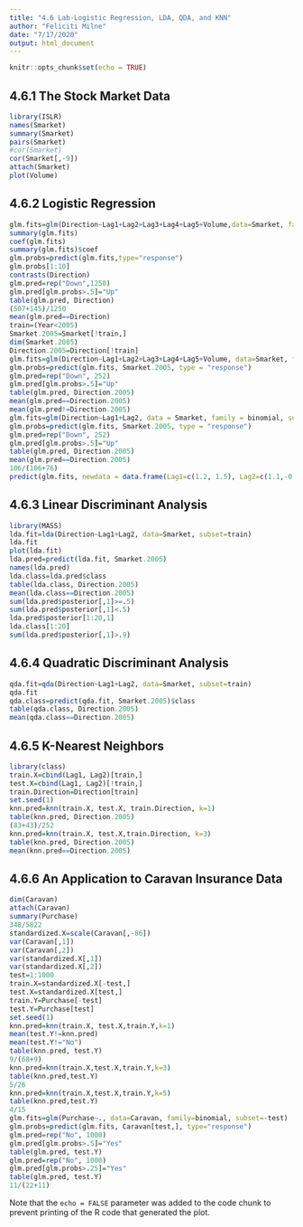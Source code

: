 ```yaml
---
title: "4.6 Lab-Logistic Regression, LDA, QDA, and KNN"
author: "Feliciti Milne"
date: "7/17/2020"
output: html_document
---
```


```r
knitr::opts_chunk$set(echo = TRUE)
```

## 4.6.1 The Stock Market Data
```r
library(ISLR)
names(Smarket)
summary(Smarket)
pairs(Smarket)
#cor(Smarket)
cor(Smarket[,-9])
attach(Smarket)
plot(Volume)
```

## 4.6.2 Logistic Regression
```r
glm.fits=glm(Direction~Lag1+Lag2+Lag3+Lag4+Lag5+Volume,data=Smarket, family=binomial)
summary(glm.fits)
coef(glm.fits)
summary(glm.fits)$coef
glm.probs=predict(glm.fits,type="response")
glm.probs[1:10]
contrasts(Direction)
glm.pred=rep("Down",1250)
glm.pred[glm.probs>.5]="Up"
table(glm.pred, Direction)
(507+145)/1250
mean(glm.pred==Direction)
train=(Year<2005)
Smarket.2005=Smarket[!train,]
dim(Smarket.2005)
Direction.2005=Direction[!train]
glm.fits=glm(Direction~Lag1+Lag2+Lag3+Lag4+Lag5+Volume, data=Smarket, family = binomial, subset = train)
glm.probs=predict(glm.fits, Smarket.2005, type = "response")
glm.pred=rep("Down", 252)
glm.pred[glm.probs>.5]="Up"
table(glm.pred, Direction.2005)
mean(glm.pred==Direction.2005)
mean(glm.pred!=Direction.2005)
glm.fits=glm(Direction~Lag1+Lag2, data = Smarket, family = binomial, subset = train)
glm.probs=predict(glm.fits, Smarket.2005, type = "response")
glm.pred=rep("Down", 252)
glm.pred[glm.probs>.5]="Up"
table(glm.pred, Direction.2005)
mean(glm.pred==Direction.2005)
106/(106+76)
predict(glm.fits, newdata = data.frame(Lag1=c(1.2, 1.5), Lag2=c(1.1,-0.8)), type = "response")
```

## 4.6.3 Linear Discriminant Analysis
```r
library(MASS)
lda.fit=lda(Direction~Lag1+Lag2, data=Smarket, subset=train)
lda.fit
plot(lda.fit)
lda.pred=predict(lda.fit, Smarket.2005)
names(lda.pred)
lda.class=lda.pred$class
table(lda.class, Direction.2005)
mean(lda.class==Direction.2005)
sum(lda.pred$posterior[,1]>=.5)
sum(lda.pred$posterior[,1]<.5)
lda.pred$posterior[1:20,1]
lda.class[1:20]
sum(lda.pred$posterior[,1]>.9)
```


## 4.6.4 Quadratic Discriminant Analysis
```r
qda.fit=qda(Direction~Lag1+Lag2, data=Smarket, subset=train)
qda.fit
qda.class=predict(qda.fit, Smarket.2005)$class
table(qda.class, Direction.2005)
mean(qda.class==Direction.2005)
```


## 4.6.5 K-Nearest Neighbors
```r
library(class)
train.X=cbind(Lag1, Lag2)[train,]
test.X=cbind(Lag1, Lag2)[!train,]
train.Direction=Direction[train]
set.seed(1)
knn.pred=knn(train.X, test.X, train.Direction, k=1)
table(knn.pred, Direction.2005)
(83+43)/252
knn.pred=knn(train.X, test.X,train.Direction, k=3)
table(knn.pred, Direction.2005)
mean(knn.pred==Direction.2005)
```


## 4.6.6 An Application to Caravan Insurance Data
```r
dim(Caravan)
attach(Caravan)
summary(Purchase)
348/5822
standardized.X=scale(Caravan[,-86])
var(Caravan[,1])
var(Caravan[,2])
var(standardized.X[,1])
var(standardized.X[,2])
test=1:1000
train.X=standardized.X[-test,]
test.X=standardized.X[test,]
train.Y=Purchase[-test]
test.Y=Purchase[test]
set.seed(1)
knn.pred=knn(train.X, test.X,train.Y,k=1)
mean(test.Y!=knn.pred)
mean(test.Y!="No")
table(knn.pred, test.Y)
9/(68+9)
knn.pred=knn(train.X,test.X,train.Y,k=3)
table(knn.pred,test.Y)
5/26
knn.pred=knn(train.X,test.X,train.Y,k=5)
table(knn.pred,test.Y)
4/15
glm.fits=glm(Purchase~., data=Caravan, family=binomial, subset=-test)
glm.probs=predict(glm.fits, Caravan[test,], type="response")
glm.pred=rep("No", 1000)
glm.pred[glm.probs>.5]="Yes"
table(glm.pred, test.Y)
glm.pred=rep("No", 1000)
glm.pred[glm.probs>.25]="Yes"
table(glm.pred, test.Y)
11/(22+11)
```


Note that the `echo = FALSE` parameter was added to the code chunk to prevent printing of the R code that generated the plot.
